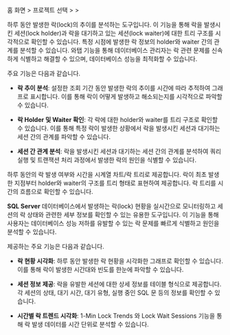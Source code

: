 홈 화면 &gt; 프로젝트 선택 &gt; <Cmdname sid="side_analysis" className="uitext" /> &gt; <Cmdname sid="side_dbLockTree" className="uitext" />

<InDoc product='cubrid,postgresql,oracle,oracle-pro,oracle-v1,altibase,tibero,db2,sapase'>

하루 동안 발생한 락(lock)의 추이를 분석하는 도구입니다. 이 기능을 통해 락을 발생시킨 세션(lock holder)과 락을 대기하고 있는 세션(lock waiter)에 대한 트리 구조를 시각적으로 확인할 수 있습니다. 특정 시점에 발생한 락 정보의 holder와 waiter 간의 관계를 분석할 수 있습니다. 와탭 <Cmdname sid="side_dbLockTree" className="uitext" /> 기능을 통해 데이터베이스 관리자는 락 관련 문제를 신속하게 식별하고 해결할 수 있으며, 데이터베이스 성능을 최적화할 수 있습니다.

주요 기능은 다음과 같습니다.

* **락 추이 분석**: 설정한 조회 기간 동안 발생한 락의 추이를 시간에 따라 추적하여 그래프로 표시합니다. 이를 통해 락이 어떻게 발생하고 해소되는지를 시각적으로 파악할 수 있습니다.

* **락 Holder 및 Waiter 확인**: 각 락에 대한 holder와 waiter를 트리 구조로 확인할 수 있습니다. 이를 통해 특정 락이 발생한 상황에서 락을 발생시킨 세션과 대기하는 세션 간의 관계를 파악할 수 있습니다.

* **세션 간 관계 분석**: 락을 발생시킨 세션과 대기하는 세션 간의 관계를 분석하여 쿼리 실행 및 트랜잭션 처리 과정에서 발생한 락의 원인을 식별할 수 있습니다.

</InDoc>

<Xclude product='cubrid,postgresql,oracle,oracle-pro,oracle-v1,altibase,mssql,mssql-v1,tibero,db2,sapase'>

하루 동안의 락 발생 여부와 시간을 시계열 차트/락 트리로 제공합니다. 락이 최초 발생한 지점부터 holder와 waiter의 구조를 트리 형태로 표현하여 제공합니다. 락 트리를 시간의 흐름으로 확인할 수 있습니다.

</Xclude>

<InDoc product="mssql,mssql-v1">

**SQL Server** 데이터베이스에서 발생하는 락(lock) 현황을 실시간으로 모니터링하고 세션의 락 상태와 관련한 세부 정보를 확인할 수 있는 유용한 도구입니다. 이 기능을 통해 사용자는 데이터베이스 성능 저하를 유발할 수 있는 락 문제를 빠르게 식별하고 원인을 분석할 수 있습니다.

제공하는 주요 기능은 다음과 같습니다.

* **락 현황 시각화**: 하루 동안 발생한 락 현황을 시각화한 그래프로 확인할 수 있습니다. 이를 통해 락이 발생한 시간대와 빈도를 한눈에 파악할 수 있습니다.

* **세션 정보 제공**: 락을 유발한 세션에 대한 상세 정보를 테이블 형식으로 제공합니다. 각 세션의 상태, 대기 시간, 대기 유형, 실행 중인 SQL 문 등의 정보를 확인할 수 있습니다.

</InDoc>

* **시간별 락 트렌드 시각화**: <UI>1-Min Lock Trends</UI> 와 <UI>Lock Wait Sessions</UI> 기능을 통해 락 발생 데이터를 시간 단위로 분석할 수 있습니다.